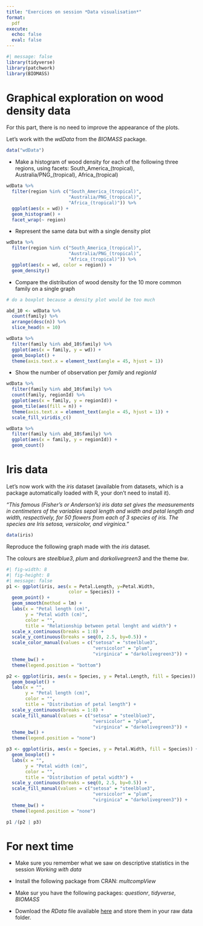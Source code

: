 ```yaml
---
title: "Exercices on session *Data visualisation*"
format:
  pdf
execute:
  echo: false 
  eval: false 
---
```


```r
#| message: false
library(tidyverse)
library(patchwork)
library(BIOMASS)
```

  
# Graphical exploration on wood density data

For this part, there is no need to improve the appearance of the plots.

Let's work with the *wdData* from the *BIOMASS* package.

```r
data("wdData")
```

* Make a histogram of wood density for each of the following three regions, using facets: South_America_(tropical), Australia/PNG_(tropical), Africa_(tropical)

```r
wdData %>% 
  filter(region %in% c("South_America_(tropical)", 
                       "Australia/PNG_(tropical)", 
                       "Africa_(tropical)")) %>% 
  ggplot(aes(x = wd)) + 
  geom_histogram() + 
  facet_wrap(~ region)
```

* Represent the same data but with a single density plot

```r
wdData %>% 
  filter(region %in% c("South_America_(tropical)", 
                       "Australia/PNG_(tropical)", 
                       "Africa_(tropical)")) %>% 
  ggplot(aes(x = wd, color = region)) + 
  geom_density()
```

* Compare the distribution of wood density for the 10 more common family on a single graph

```r
# do a boxplot because a density plot would be too much

abd_10 <- wdData %>% 
  count(family) %>% 
  arrange(desc(n)) %>% 
  slice_head(n = 10) 

wdData %>% 
  filter(family %in% abd_10$family) %>% 
  ggplot(aes(x = family, y = wd)) + 
  geom_boxplot() +
  theme(axis.text.x = element_text(angle = 45, hjust = 1))
```
* Show the number of observation per *family* and *regionId*

```r
wdData %>% 
  filter(family %in% abd_10$family) %>% 
  count(family, regionId) %>% 
  ggplot(aes(x = family, y = regionId)) + 
  geom_tile(aes(fill = n)) +
  theme(axis.text.x = element_text(angle = 45, hjust = 1)) +
  scale_fill_viridis_c()
```
```r
wdData %>% 
  filter(family %in% abd_10$family) %>% 
  ggplot(aes(x = family, y = regionId)) + 
  geom_count()
```


# Iris data

Let's now work with the *iris* dataset (available from datasets, which is a package automatically loaded with R, your don't need to install it).

*"This famous (Fisher's or Anderson's) iris data set gives the measurements in centimeters of the variables sepal length and width and petal length and width, respectively, for 50 flowers from each of 3 species of iris. The species are Iris setosa, versicolor, and virginica."*

```r
data(iris)
```

Reproduce the following graph made with the *iris* dataset.

The colours are *steelblue3*, *plum* and *darkolivegreen3* and the theme *bw*.

```r
#| fig-width: 8
#| fig-height: 8
#| message: false
p1 <- ggplot(iris, aes(x = Petal.Length, y=Petal.Width, 
                       color = Species)) + 
  geom_point() + 
  geom_smooth(method = lm) + 
  labs(x = "Petal length (cm)",
       y = "Petal width (cm)",
       color = "",
       title = "Relationship between petal lenght and width") + 
  scale_x_continuous(breaks = 1:8) + 
  scale_y_continuous(breaks = seq(0, 2.5, by=0.5)) + 
  scale_color_manual(values = c("setosa" = "steelblue3",
                                "versicolor" = "plum",
                                "virginica" = "darkolivegreen3")) + 
  theme_bw() +
  theme(legend.position = "bottom")

p2 <- ggplot(iris, aes(x = Species, y = Petal.Length, fill = Species)) +
  geom_boxplot() + 
  labs(x = "",
       y = "Petal length (cm)",
       color = "",
       title = "Distribution of petal length") + 
  scale_y_continuous(breaks = 1:8) + 
  scale_fill_manual(values = c("setosa" = "steelblue3",
                                "versicolor" = "plum",
                                "virginica" = "darkolivegreen3")) + 
  theme_bw() + 
  theme(legend.position = "none")

p3 <- ggplot(iris, aes(x = Species, y = Petal.Width, fill = Species)) +
  geom_boxplot() + 
  labs(x = "",
       y = "Petal width (cm)",
       color = "",
       title = "Distribution of petal width") + 
  scale_y_continuous(breaks = seq(0, 2.5, by=0.5)) +
  scale_fill_manual(values = c("setosa" = "steelblue3",
                                "versicolor" = "plum",
                                "virginica" = "darkolivegreen3")) + 
  theme_bw() + 
  theme(legend.position = "none")

p1 /(p2 | p3)
```


# For next time

* Make sure you remember what we saw on descriptive statistics in the session *Working with data*
  
* Install the following package from CRAN: *multcompView*

* Make sur you have the following packages: *questionr*, *tidyverse*, *BIOMASS*
  
* Download the *RData* file available [here](https://geraldinederroire.github.io/Course_R_Forest_Sciences/6_basic_statistics/data/data_statistics_1.RData){preview-link="false"}
and store them in your raw data folder.
